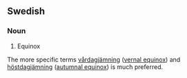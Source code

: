 ==Swedish==
===Noun===
#Equinox

The more specific terms [[vårdagjämning]] ([[vernal equinox]]) and [[höstdagjämning]] ([[autumnal equinox]]) is much preferred.